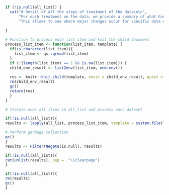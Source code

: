 ```r

if (!is.null(all_list)) {
  cat("# Detail of all the steps of treatment of the data\n\n",
      "For each treatment on the data, we provide a summary of what has been added, removed or transformed. ",
      "This allows to see where major changes occur for specific data needs.\n\n")
  
}

```


```r

# Function to process each list item and knit the child document
process_list_item <- function(list_item, template) {
  if(is.character(list_item)){
    list_item <- qs::qread(list_item)
  }
  if (!(length(list_item) == 1 && is.na(list_item))) {
  child_env_result <- list2env(list_item, new.env())
  
  res <- knitr::knit_child(template, envir = child_env_result, quiet = TRUE)
  rm(child_env_result)
  gc()
  return(res)
  }
}

# Iterate over all items in all_list and process each dataset

if(!is.null(all_list)){
results <- lapply(all_list, process_list_item, template = system.file("rmd/comparison.Rmd", package = "CWP.dataset"))

# Perform garbage collection
gc()
}
results <- Filter(Negate(is.null), results)
```


```r

if(!is.null(all_list)){
cat(unlist(results), sep =  "\\clearpage")
}

```

```r

if(!is.null(all_list)){
rm(results)
gc()
}

```
